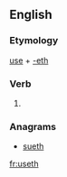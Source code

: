 ==English==

===Etymology===
[[use]] + [[-eth]]

===Verb===
{{en-verb form}}

# {{archaic third-person singular of|use}}

===Anagrams===
* [[sueth#English|sueth]]

[[fr:useth]]
